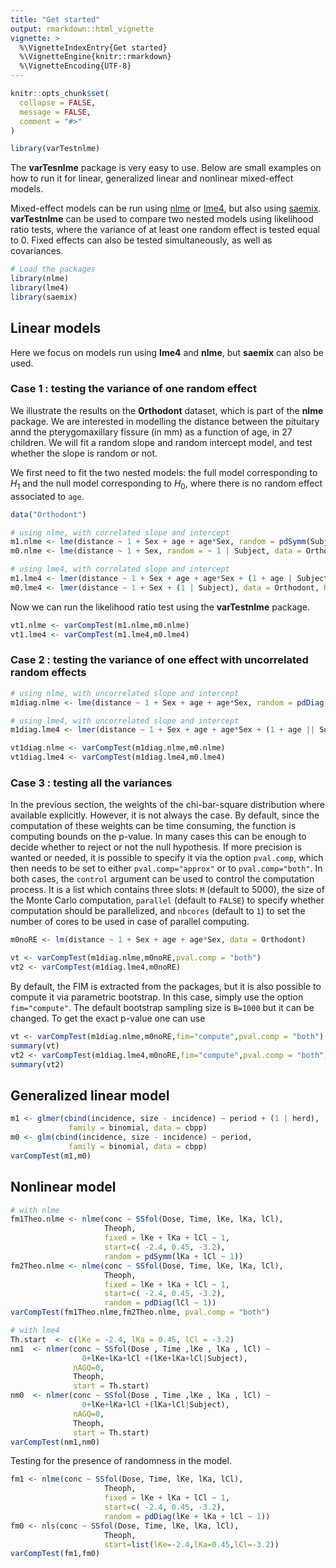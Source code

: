 ```yaml
---
title: "Get started"
output: rmarkdown::html_vignette
vignette: >
  %\VignetteIndexEntry{Get started}
  %\VignetteEngine{knitr::rmarkdown}
  %\VignetteEncoding{UTF-8}
---
```


```r
knitr::opts_chunk$set(
  collapse = FALSE,
  message = FALSE,
  comment = "#>"
)
```

```r
library(varTestnlme)
```

The **varTesnlme** package is very easy to use. Below are small examples on how to run it for linear, generalized linear and nonlinear mixed-effect models.

  
Mixed-effect models can be run using [nlme](https://CRAN.R-project.org/package=nlme) or [lme4](https://CRAN.R-project.org/package=lme4), but also using [saemix](https://CRAN.R-project.org/package=saemix). **varTestnlme** can be used to compare two nested models using likelihood ratio tests, where the variance of at least one random effect is tested equal to 0. Fixed effects can also be tested simultaneously, as well as covariances.

```r
# Load the packages
library(nlme)
library(lme4)
library(saemix)
```


## Linear models
Here we focus on models run using **lme4** and **nlme**, but **saemix** can also be used.
  
### Case 1 : testing the variance of one random effect
We illustrate the results on the **Orthodont** dataset, which is part of the **nlme** package. We are interested in modelling the distance between the pituitary annd the pterygomaxillary fissure (in mm) as a function of age, in 27 children. We will fit a random slope and random intercept model, and test whether the slope is random or not.
  
  
We first need to fit the two nested models: the full model corresponding to $H_1$ and the null model corresponding to $H_0$, where there is no random effect associated to `age`.

```r
data("Orthodont")

# using nlme, with correlated slope and intercept
m1.nlme <- lme(distance ~ 1 + Sex + age + age*Sex, random = pdSymm(Subject ~ 1 + age), data = Orthodont, method = "ML")
m0.nlme <- lme(distance ~ 1 + Sex, random = ~ 1 | Subject, data = Orthodont, method = "ML")

# using lme4, with correlated slope and intercept
m1.lme4 <- lmer(distance ~ 1 + Sex + age + age*Sex + (1 + age | Subject), data = Orthodont, REML = FALSE)
m0.lme4 <- lmer(distance ~ 1 + Sex + (1 | Subject), data = Orthodont, REML = FALSE)

```


Now we can run the likelihood ratio test using the **varTestnlme** package.
```r
vt1.nlme <- varCompTest(m1.nlme,m0.nlme)
vt1.lme4 <- varCompTest(m1.lme4,m0.lme4)
```

### Case 2 : testing the variance of one effect with uncorrelated random effects

```r
# using nlme, with uncorrelated slope and intercept
m1diag.nlme <- lme(distance ~ 1 + Sex + age + age*Sex, random = pdDiag(Subject ~ 1 + age), data = Orthodont, method = "ML")

# using lme4, with uncorrelated slope and intercept
m1diag.lme4 <- lmer(distance ~ 1 + Sex + age + age*Sex + (1 + age || Subject), data = Orthodont, REML = FALSE)

vt1diag.nlme <- varCompTest(m1diag.nlme,m0.nlme)
vt1diag.lme4 <- varCompTest(m1diag.lme4,m0.lme4)

```


### Case 3 : testing all the variances
In the previous section, the weights of the chi-bar-square distribution where available explicitly. However, it is not always the case.
By default, since the computation of these weights can be time consuming, the function is computing bounds on the p-value. In many cases this can be enough to decide whether to reject or not the null hypothesis. If more precision is wanted or needed, it is possible to specify it via the option `pval.comp`, which then needs to be set to either `pval.comp="approx"` or to `pval.comp="both"`. In both cases, the `control` argument can be used to control the computation process. It is a list which contains three slots: `M` (default to 5000), the size of the Monte Carlo computation, `parallel` (default to `FALSE`) to specify whether computation should be parallelized, and `nbcores` (default to `1`) to set the number of cores to be used in case of parallel computing.


```r
m0noRE <- lm(distance ~ 1 + Sex + age + age*Sex, data = Orthodont)

vt <- varCompTest(m1diag.nlme,m0noRE,pval.comp = "both")
vt2 <- varCompTest(m1diag.lme4,m0noRE)
```

By default, the FIM is extracted from the packages, but it is also possible to compute it via parametric bootstrap. In this case, simply use the option `fim="compute"`. The default bootstrap sampling size is `B=1000` but it can be changed.
To get the exact p-value one can use

```r
vt <- varCompTest(m1diag.nlme,m0noRE,fim="compute",pval.comp = "both")
summary(vt)
vt2 <- varCompTest(m1diag.lme4,m0noRE,fim="compute",pval.comp = "both")
summary(vt2)

```


## Generalized linear model
```r
m1 <- glmer(cbind(incidence, size - incidence) ~ period + (1 | herd),
             family = binomial, data = cbpp)
m0 <- glm(cbind(incidence, size - incidence) ~ period,
             family = binomial, data = cbpp)
varCompTest(m1,m0)
```



## Nonlinear model

```r
# with nlme
fm1Theo.nlme <- nlme(conc ~ SSfol(Dose, Time, lKe, lKa, lCl),
                     Theoph,
                     fixed = lKe + lKa + lCl ~ 1,
                     start=c( -2.4, 0.45, -3.2),
                     random = pdSymm(lKa + lCl ~ 1))
fm2Theo.nlme <- nlme(conc ~ SSfol(Dose, Time, lKe, lKa, lCl),
                     Theoph,
                     fixed = lKe + lKa + lCl ~ 1,
                     start=c( -2.4, 0.45, -3.2),
                     random = pdDiag(lCl ~ 1))
varCompTest(fm1Theo.nlme,fm2Theo.nlme, pval.comp = "both")

# with lme4
Th.start  <- c(lKe = -2.4, lKa = 0.45, lCl = -3.2)
nm1  <- nlmer(conc ~ SSfol(Dose , Time ,lKe , lKa , lCl) ~
                0+lKe+lKa+lCl +(lKe+lKa+lCl|Subject),
              nAGQ=0,
              Theoph,
              start = Th.start)
nm0  <- nlmer(conc ~ SSfol(Dose , Time ,lKe , lKa , lCl) ~
                0+lKe+lKa+lCl +(lKa+lCl|Subject),
              nAGQ=0,
              Theoph,
              start = Th.start)
varCompTest(nm1,nm0)
```


Testing for the presence of randomness in the model.
```r
fm1 <- nlme(conc ~ SSfol(Dose, Time, lKe, lKa, lCl),
                     Theoph,
                     fixed = lKe + lKa + lCl ~ 1,
                     start=c( -2.4, 0.45, -3.2),
                     random = pdDiag(lKe + lKa + lCl ~ 1))
fm0 <- nls(conc ~ SSfol(Dose, Time, lKe, lKa, lCl),
                     Theoph,
                     start=list(lKe=-2.4,lKa=0.45,lCl=-3.2))
varCompTest(fm1,fm0)
```